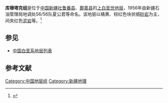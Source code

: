 {{Infobox rockunit
| name           = 库穆塔克组
| period         = 上白垩世
| age            = 
| image          = 
| imagesize      = 
| caption        = 
| type           = [[组_(地质学)|组]]
| prilithology   = 橘黄、棕红色块状细[[砂岩|砂岩]]
| otherlithology = 红色[[泥岩|泥岩]]等
| namedfor       = 
| namedby        = 新疆石油管理局地调处56/56队夏公君等
| region         = [[新疆|新疆]][[吐鲁番县|吐鲁番县]]、[[鄯善县|鄯善县]]
| country        = {{PRC}}
| coordinates    =
| unitof         =
| subunits       = 
| underlies      = [[苏巴什组|苏巴什组]]
| overlies       = [[吐谷鲁群|吐谷鲁群]]
| thickness      = 
| extent         =
| area           = 
| map            = 
| map_caption    = 
}}
'''库穆塔克组'''是位于[[中国|中国]][[新疆|新疆]][[吐鲁番县|吐鲁番县]]、[[鄯善县|鄯善县]]的[[上白垩世|上白垩世]][[地层|地层]]，1956年由新疆石油管理局地调处56/56队夏公君等命名。该地层以橘黄、棕红色块状细[[砂岩|砂岩]]为主，间夹红色[[泥岩|泥岩]]等。<ref>{{cite book | title=《中国岩石地层辞典》 | publisher=中国地质大学出版社 | author=高振家、陈克强、魏家庸 | year=2000}}</ref>

== 参见 ==
* [[中国白垩系地层列表|中国白垩系地层列表]]

== 参考文献 ==
{{Reflist}}

{{地质小作品}}

[[Category:中国地层组|Category:中国地层组]]
[[Category:新疆地理|Category:新疆地理]]